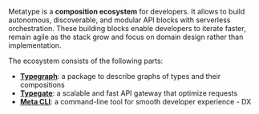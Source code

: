 Metatype is a **composition ecosystem** for developers. It allows to build autonomous, discoverable, and modular API blocks with serverless orchestration.
These building blocks enable developers to iterate faster, remain agile as the stack grow and focus on domain design rather than implementation.

The ecosystem consists of the following parts:

- [**Typegraph**](/docs/concepts/typegraph): a package to describe graphs of types and their compositions
- [**Typegate**](/docs/concepts/typegate): a scalable and fast API gateway that optimize requests
- [**Meta CLI**](/docs/concepts/meta-cli): a command-line tool for smooth developer experience - DX

